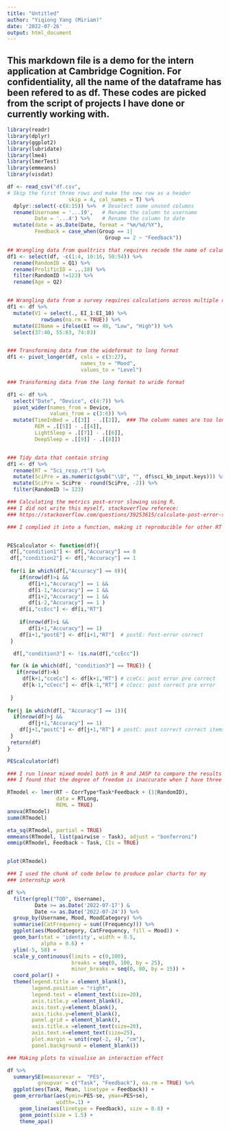 ```yaml
---
title: "Untitled"
author: "Yiqiong Yang (Miriam)"
date: '2022-07-26'
output: html_document
---
```


## This markdown file is a demo for the intern application at Cambridge Cognition. For confidentiality, all the name of the dataframe has been refered to as df. These codes are picked from the script of projects I have done or currently working with. 

```r

library(readr)
library(dplyr)
library(ggplot2)
library(lubridate)
library(lme4)
library(lmerTest)
library(emmeans)
library(visdat)

```

```r

df <- read_csv("df.csv",
# Skip the first three rows and make the new row as a header
                    skip = 4, col_names = T) %>% 
  dplyr::select(-c(8:15)) %>%  # Deselect some unused columns
  rename(Username = '...19',   # Rename the column to username
         Date = '...4') %>%    # Rename the column to date
  mutate(date = as.Date(Date, format = "%m/%d/%Y"),
         Feedback = case_when(Group == 1|
                                Group == 2 ~ "Feedback")) 
```


```r


## Wrangling data from qualtrics that requires recode the name of columns
df1 <- select(df, -c(1:4, 10:16, 50:54)) %>%
  rename(RandomID = Q1) %>%
  rename(ProlificID = ...18) %>%
  filter(RandomID !=123) %>%
  rename(Age = Q2) 


## Wrangling data from a survey requires calculations across multiple columns
df1 <- df %>%
  mutate(V1 = select(., EI_1:EI_10) %>% 
           rowSums(na.rm = TRUE)) %>%  
  mutate(EIName = ifelse(EI <= 40, "Low", "High")) %>%
  select(37:40, 55:63, 74:83)


### Transforming data from the wideformat to long format
df1 <- pivot_longer(df, cols = c(3:27),
                        names_to = "Mood",
                        values_to = "Level")

### Transforming data from the long format to wride format

df1 <- df %>%
  select("Date", "Device", c(4:7)) %>%
  pivot_wider(names_from = Device,
              values_from = c(3:6)) %>%
  mutate(TimeInBed = .[[3]] - .[[2]],  ### The column names are too long so I use column index rather than typing the name.
         REM = .[[5]] - .[[4]],
         LightSleep = .[[7]] - .[[6]],
         DeepSleep = .[[9]] - .[[8]])


### Tidy data that contain string
df1 <- df %>% 
  rename(RT = "Sci_resp.rt") %>%
  mutate(SciPre = as.numeric(gsub("\\D", "", df$sci_kb_input.keys))) %>%
  mutate(SciPre = SciPre - round(SciPre, -2)) %>%
  filter(RandomID != 123)

### Calculating the metrics post-error slowing using R. 
### I did not write this myself, stackoverflow referece:
### https://stackoverflow.com/questions/39253615/calculate-post-error-slowing-in-r

### I complied it into a function, making it reproducible for other RT datasets without repeating the code. I also used this structure to obtain post-error accuracy.


PEScalculator <- function(df){
 df[,"condition1"] <- df[,"Accuracy"] == 0 
 df[,"condition2"] <- df[,"Accuracy"] == 1
 
 for(i in which(df[,"Accuracy"] == 0)){
    if(nrow(df)>i && 
       df[i+1,"Accuracy"] == 1 &&  
       df[i-1,"Accuracy"] == 1 && 
       df[i+2,"Accuracy"] == 1 &&
       df[i-2,"Accuracy"] == 1 )           
    df[i,"ccEcc"] <- df[i,"RT"] 
    
    if(nrow(df)>i &&
       df[i+1,"Accuracy"] == 1)                              
    df[i+1,"postE"] <- df[i+1,"RT"]  # postE: Post-error correct 
 } 

  df[,"condition3"] <- !is.na(df[,"ccEcc"])

 for (k in which(df[, "condition3"] == TRUE)) {
   if(nrow(df)>k)
     df[k+1,"cceCc"] <- df[k+1,"RT"] # cceCc: post error pre correct 
     df[k-1,"cCecc"] <- df[k-1,"RT"] # cCecc: post correct pre error
 
 }
 
for(j in which(df[, "Accuracy"] == 1)){
  if(nrow(df)>j &&
       df[j+1,"Accuracy"] == 1)
    df[j+1,"postC"] <- df[j+1,"RT"] # postC: post correct correct items
 }
 return(df)
}

PEScalculator(df)

```

```r

### I run linear mixed model both in R and JASP to compare the results accuracy.
### I found that the degree of freedom is inaccurate when I have three IVs, but JASP could recognise it and gives accurate DF in the ANOVA table.

RTmodel <- lmer(RT ~ CorrType*Task*Feedback + (1|RandomID),
                data = RTLong,
                REML = TRUE)
anova(RTmodel)
summ(RTmodel)

eta_sq(RTmodel, partial = TRUE)
emmeans(RTmodel, list(pairwise ~ Task), adjust = "bonferroni")
emmip(RTmodel, Feedback ~ Task, CIs = TRUE)


plot(RTmodel)

```

```r
### I used the chunk of code below to produce polar charts for my 
### internship work

df %>%
  filter(grepl("TQD", Username),
         Date >= as.Date('2022-07-17') & 
         Date <= as.Date('2022-07-24')) %>%
  group_by(Username, Mood, MoodCategory) %>%
  summarise(CatFrequency = sum((Frequency))) %>%
  ggplot(aes(MoodCategory, CatFrequency, fill = Mood)) +
  geom_bar(stat = 'identity', width = 0.5,
           alpha = 0.6) +
  ylim(-5, 50) +
  scale_y_continuous(limits = c(0,100),
                     breaks = seq(0, 100, by = 25),
                     minor_breaks = seq(0, 80, by = 15)) +
  coord_polar() +
  theme(legend.title = element_blank(),
        legend.position = "right",
        legend.text = element_text(size=20),
        axis.title.y =element_blank(),
        axis.text.y=element_blank(),
        axis.ticks.y=element_blank(),
        panel.grid = element_blank(),
        axis.title.x =element_text(size=20),
        axis.text.x=element_text(size=25),
        plot.margin = unit(rep(-2, 4), "cm"),
        panel.background = element_blank()) 

### Making plots to visualise an interaction effect

df %>% 
  summarySE(measurevar =  "PES",
          groupvar = c("Task", "Feedback"), na.rm = TRUE) %>%
  ggplot(aes(Task, Mean, linetype = Feedback)) +
  geom_errorbar(aes(ymin=PES-se, ymax=PES+se), 
                width=.1) +
    geom_line(aes(linetype = Feedback), size = 0.8) +
    geom_point(size = 1.5) +
    theme_apa()


```


